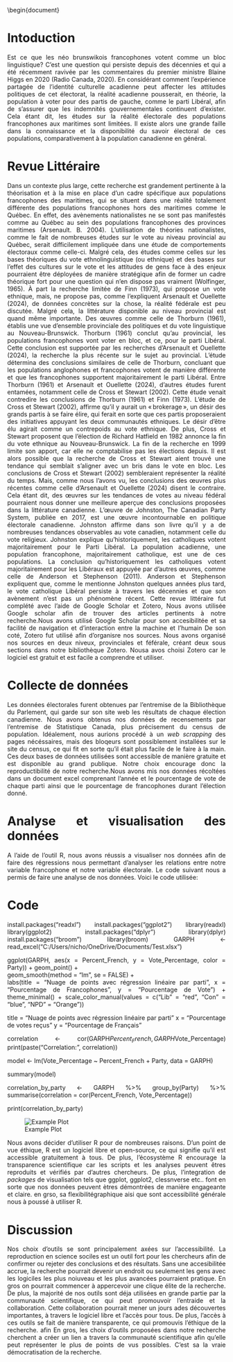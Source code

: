 \documentclass[12pt]{article}

\usepackage{graphicx} % Required for inserting images
\usepackage[utf8]{inputenc}
\usepackage{times}
\usepackage{fvextra}
\usepackage[style=apa,url=false,isbn=false,doi=false,backend=biber,language=french,autolang=other]{biblatex}
\usepackage{csquotes}
\usepackage{booktabs}
\usepackage{multirow}
\usepackage[letterpaper, margin=2.5cm]{geometry}
\usepackage[main=french,english]{babel}
\usepackage[toc,page]{appendix}
\usepackage[T1]{fontenc}
\usepackage{lmodern}
\usepackage{xcolor}
\usepackage{subcaption}
\usepackage{listings}
\usepackage{microtype}

\linespread{1.5}

\addbibresource{rc3.bib}
\AtEveryBibitem{\clearfield{annotation}\clearfield{eprint}\clearfield{eprinttype}\clearfield{eprintclass}\clearfield{note}}
\DefineBibliographyExtras{french}{\restorecommand\mkbibnamefamily}
\begin{document}

\setlength{\emergencystretch}{3em}

\begin{titlepage}
  \newpage{}
  \let\footnotesize\small{}
  \let\footnoterule\relax{}
  \let\footnote\thanks{}

  \baselineskip=1.4\baselineskip{}

  \begin{center}
    \setcounter{page}{1}
    \includegraphics[height=20mm,keepaspectratio=true]{ul_p.pdf}
    \vfil{}
    {\fontsize{17.28}{14}\selectfont \textbf{Projet de Session}}
    \vfil{}
    \textbf{Nicholas Gaudet} \\
    537 284 355
    \vfil{}
    Outils Numériques de Recherche \\ POL-6078
    \vfil{}
    Présenté à:\\
    \textbf{ Adrien Cloutier } \\
    \vfil{}
    Département de science politique \\Faculté des sciences sociales \\Université Laval
    \vfil{}
    \vfil{}
    Québec, Canada \\
    \vfil{}
    \copyright{} Alexandre Bouillon, \today{}
  \end{center}
\end{titlepage}

::: {style="text-align: justify;"}
# Intoduction

Est ce que les néo brunswikois francophones votent comme un bloc linguistique? C'est une question qui persiste depuis des décennies et qui a été récemment ravivée par les commentaires du premier ministre Blaine Higgs en 2020 (Radio Canada, 2020). En considérant comment l’expérience partagée de l’identité culturelle acadienne peut affecter les attitudes politiques de cet électorat, la réalité acadienne pousserait, en théorie, la population à voter pour des partis de gauche, comme le parti Libéral, afin de s’assurer que les indemnités gouvernementales continuent d’exister. Cela étant dit, les études sur la réalité électorale des populations francophones aux maritimes sont limitées. Il existe alors une grande faille dans la connaissance et la disponibilité du savoir électoral de ces populations, comparativement à la population canadienne en général.

# Revue Littéraire

Dans un contexte plus large, cette recherche est grandement pertinente à la théorisation et à la mise en place d’un cadre spécifique aux populations francophones des maritimes, qui se situent dans une réalité totalement différente des populations francophones hors des maritimes comme le Québec. En effet, des avènements nationalistes ne se sont pas manifestés comme au Québec au sein des populations francophones des provinces maritimes (Arsenault. B. 2004). L’utilisation de théories nationalistes, comme le fait de nombreuses études sur le vote au niveau provincial au Québec, serait difficilement impliquée dans une étude de comportements électoraux comme celle-ci. Malgré cela, des études comme celles sur les bases théoriques du vote ethnolinguistique (ou ethnique) et des bases sur l’effet des cultures sur le vote et les attitudes de gens face à des enjeux pourraient être déployées de manière stratégique afin de former un cadre théorique fort pour une question qui n’en dispose pas vraiment (Wolfinger, 1965). À part la recherche limitée de Finn (1973), qui propose un vote ethnique, mais, ne propose pas, comme l’expliquent Arsenault et Ouellette (2024), de données concrètes sur la chose, la réalité fédérale est peu discutée. Malgré cela, la littérature disponible au niveau provincial est quand même importante. Des œuvres comme celle de Thorburn (1961), établis une vue d’ensemble provinciale des politiques et du vote linguistique au Nouveau-Brunswick. Thorburn (1961) conclut qu’au provincial, les populations francophones vont voter en bloc, et ce, pour le parti Libéral. Cette conclusion est supportée par les recherches d’Arsenault et Ouellette (2024), la recherche la plus récente sur le sujet au provincial. L’étude détermina des conclusions similaires de celle de Thorburn, concluant que les populations anglophones et francophones votent de manière différente et que les francophones supportent majoritairement le parti Libéral. Entre Thorburn (1961) et Arsenault et Ouellette (2024), d’autres études furent entamées, notamment celle de Cross et Stewart (2002). Cette étude venait contredire les conclusions de Thorburn (1961) et Finn (1973). L’étude de Cross et Stewart (2002), affirme qu’il y aurait un « brokerage », un désir des grands partis à se faire élire, qui ferait en sorte que ces partis proposeraient des initiatives appuyant les deux communautés ethniques. Le désir d’être élu agirait comme un contrepoids au vote ethnique. De plus, Cross et Stewart proposent que l’élection de Richard Hatfield en 1982 annonce la fin du vote ethnique au Nouveau-Brunswick. La fin de la recherche en 1999 limite son apport, car elle ne comptabilise pas les élections depuis. Il est alors possible que la recherche de Cross et Stewart aient trouvé une tendance qui semblait s’aligner avec un bris dans le vote en bloc. Les conclusions de Cross et Stewart (2002) sembleraient représenter la réalité du temps. Mais, comme nous l’avons vu, les conclusions des œuvres plus récentes comme celle d’Arsenault et Ouellette (2024) disent le contraire. Cela étant dit, des œuvres sur les tendances de votes au niveau fédéral pourraient nous donner une meilleure aperçue des conclusions proposées dans la littérature canadienne. L’œuvre de Johnston, The Canadian Party System, publiée en 2017, est une œuvre incontournable en politique électorale canadienne. Johnston affirme dans son livre qu’il y a de nombreuses tendances observables au vote canadien, notamment celle du vote religieux. Johnston explique qu’historiquement, les catholiques votent majoritairement pour le Parti Libéral. La population acadienne, une population francophone, majoritairement catholique, est une de ces populations. La conclusion qu’historiquement les catholiques votent majoritairement pour les Libéraux est appuyée par d’autres œuvres, comme celle de Anderson et Stephenson (2011). Anderson et Stephenson expliquent que, comme le mentionne Johnston quelques années plus tard, le vote catholique Libéral persiste à travers les décennies et que son avènement n’est pas un phénomène récent. Cette revue littéraire fut complété avec l'aide de Google Scholar et Zotero, Nous avons utilisée Google scholar afin de trouver des articles pertinents à notre recherche.Nous avons utilisé Google Scholar pour son accesibilitée et sa facilité de navigation et d'interaction entre la machine et l'humain De son coté, Zotero fut utilisé afin d'organisre nos sources. Nous avons organisé nos sources en deux niveux, provinciales et féférale, créant deux sous sections dans notre bibliothèque Zotero. Nousa avos choisi Zotero car le logiciel est gratuit et est facile a comprendre et utiliser.

# Collecte de données

Les données électorales furent obtenues par l’entremise de la Bibliothèque du Parlement, qui garde sur son site web les résultats de chaque élection canadienne. Nous avons obtenus nos données de recensements par l'entremise de Statistique Canada, plus précisement du census de population. Idéalement, nous aurions procédé à un *web scrapping* des pages nécéssaires, mais des bloqeurs sont possiblement installées sur le site du census, ce qui fit en sorte qu'il était plus facile de le faire à la main. Ces deux bases de données utilisées sont accessible de manière gratuite et est disponible au grand publique. Notre choix encourage donc la reproductibilité de notre recherche.Nous avons mis nos données récoltées dans un document excel comprenant l'année et le pourcentage de vote de chaque parti ainsi que le pourcentage de francophones durant l'élection donné.

# Analyse et visualisation des données

A l'aide de l'outil R, nous avons réussis a visualiser nos données afin de faire des régressions nous permettant d'analyser les relations entre notre variable francophone et notre variable électorale. Le code suivant nous a permis de faire une analyse de nos données. Voici le code utilisée:

# Code

install.packages("readxl") install.packages("ggplot2") library(readxl) library(ggplot2) install.packages("dplyr") library(dplyr) install.packages("broom") library(broom) GARPH \<- read_excel("C:/Users/nicho/OneDrive/Documents/Test.xlsx")

ggplot(GARPH, aes(x = Percent_French, y = Vote_Percentage, color = Party)) + geom_point() +\
geom_smooth(method = "lm", se = FALSE) +\
labs(title = "Nuage de points avec régression linéaire par parti", x = "Pourcentage de Francophones", y = "Pourcentage de Vote") + theme_minimal() + scale_color_manual(values = c("Lib" = "red", "Con" = "blue", "NPD" = "Orange"))

title = "Nuage de points avec régression linéaire par parti" x = "Pourcentage de votes reçus" y = "Pourcentage de Français"

correlation \<- cor(GARPH$Percent_French, GARPH$Vote_Percentage) print(paste("Correlation:", correlation))

model \<- lm(Vote_Percentage \~ Percent_French + Party, data = GARPH)

summary(model)

correlation_by_party \<- GARPH %\>% group_by(Party) %\>% summarise(correlation = cor(Percent_French, Vote_Percentage))

print(correlation_by_party)

![Example Plot]("C:/Users/nicho/Dropbox/GitHub/NicholasGaudet.github.io/NicholasGaudet.github.io/cv/Graphique_2021.png")

Nous avons décider d'utiliser R pour de nombreuses raisons. D'un point de vue éthique, R est un logiciel libre et open-source, ce qui signifie qu'il est accessible gratuitement à tous. De plus, l'écosystème R encourage la transparence scientifique car les scripts et les analyses peuvent êtres reproduits et vérifiés par d'autres chercheurs. De plus, l'integration de *packages* de visualisation tels que ggplot, ggplot2, clessnverse etc.. font en sorte que nos données peuvent ètres démontrées de manière engageante et claire. en grso, sa flexibilitégraphique aisi que sont accessibilité générale nous à poussé à utiliser R.


# Discussion

Nos choix d'outils se sont principalement axées sur l'accessibilité. La reproduction en science sociles est un outil fort pour les chercheurs afin de confirmer ou rejeter des conclusions et des résultats. Sans une accesibilitée accrue, la recherche pourrait devenir un endroit ou seulement les gens avec les logiciles les plus noiuveau et les plus avancées pourraient pratique. En gros on pourrait commencer à appercevoir une clique élite de la recherche. De plus, la majorité de nos outils sont déja utilisées en grande partie par la communauté scientifique, ce qui peut promouvoir l'entraide et la collaboration. Cette collaboration pourrait mener un jours ades découvertes importantes, à travers le logiciel libre et l'accès pour tous. De plus, l'accès à ces outils se fait de manière transparente, ce qui promouvis l'éthique de la recherche. afin  En gros, les choix d'outils proposées dans notre recherche cherchent a créer un lien a travers la communauté scientifique afin qu'elle peut représenter le plus de points de vus possibles. C'est sa la vraie démocratisation de la recherche. 
















:::
